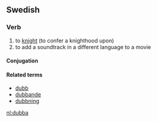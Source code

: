 ==Swedish==

===Verb===
{{infl|sv|verb}}

# to [[knight]] (to confer a knighthood upon)
# to add a soundtrack in a different language to a movie

====Conjugation====
{{sv-conj-wk}}

====Related terms====
*[[dubb]]
*[[dubbande]]
*[[dubbning]]

[[nl:dubba]]